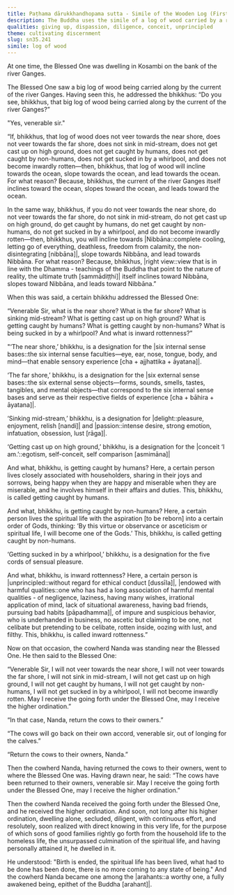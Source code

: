 ```yaml
---
title: Paṭhama dārukkhandhopama sutta - Simile of the Wooden Log (First)
description: The Buddha uses the simile of a log of wood carried by a river to explain the eight obstacles to reaching Nibbāna.
qualities: giving up, dispassion, diligence, conceit, unprincipled
theme: cultivating discernment
slug: sn35.241
simile: log of wood
---
```


At one time, the Blessed One was dwelling in Kosambi on the bank of the river Ganges.

The Blessed One saw a big log of wood being carried along by the current of the river Ganges. Having seen this, he addressed the bhikkhus: “Do you see, bhikkhus, that big log of wood being carried along by the current of the river Ganges?”

"Yes, venerable sir."

“If, bhikkhus, that log of wood does not veer towards the near shore, does not veer towards the far shore, does not sink in mid-stream, does not get cast up on high ground, does not get caught by humans, does not get caught by non-humans, does not get sucked in by a whirlpool, and does not become inwardly rotten—then, bhikkhus, that log of wood will incline towards the ocean, slope towards the ocean, and lead towards the ocean. For what reason? Because, bhikkhus, the current of the river Ganges itself inclines toward the ocean, slopes toward the ocean, and leads toward the ocean.

In the same way, bhikkhus, if you do not veer towards the near shore, do not veer towards the far shore, do not sink in mid-stream, do not get cast up on high ground, do get caught by humans, do net get caught by non-humans, do not get sucked in by a whirlpool, and do not become inwardly rotten—then, bhikkhus, you will incline towards |Nibbāna::complete cooling, letting go of everything, deathless, freedom from calamity, the non-disintegrating [nibbāna]|, slope towards Nibbāna, and lead towards Nibbāna. For what reason? Because, bhikkhus, |right view::view that is in line with the Dhamma - teachings of the Buddha that point to the nature of reality, the ultimate truth [sammādiṭṭhi]| itself inclines toward Nibbāna, slopes toward Nibbāna, and leads toward Nibbāna.”

When this was said, a certain bhikkhu addressed the Blessed One:

“Venerable Sir, what is the near shore? What is the far shore? What is sinking mid-stream? What is getting cast up on high ground? What is getting caught by humans? What is getting caught by non-humans? What is being sucked in by a whirlpool? And what is inward rottenness?”

"‘The near shore,’ bhikkhu, is a designation for the |six internal sense bases::the six internal sense faculties—eye, ear, nose, tongue, body, and mind—that enable sensory experience [cha + ajjhattika + āyatana]|.

‘The far shore,’ bhikkhu, is a designation for the |six external sense bases::the six external sense objects—forms, sounds, smells, tastes, tangibles, and mental objects—that correspond to the six internal sense bases and serve as their respective fields of experience [cha + bāhira + āyatana]|.

‘Sinking mid-stream,’ bhikkhu, is a designation for |delight::pleasure, enjoyment, relish [nandi]| and |passion::intense desire, strong emotion, infatuation, obsession, lust [rāga]|.

‘Getting cast up on high ground,’ bhikkhu, is a designation for the |conceit ‘I am.’::egotism, self-conceit, self comparison [asmimāna]|

And what, bhikkhu, is getting caught by humans? Here, a certain person lives closely associated with householders, sharing in their joys and sorrows, being happy when they are happy and miserable when they are miserable, and he involves himself in their affairs and duties. This, bhikkhu, is called getting caught by humans.

And what, bhikkhu, is getting caught by non-humans? Here, a certain person lives the spiritual life with the aspiration [to be reborn] into a certain order of Gods, thinking: ‘By this virtue or observance or asceticism or spiritual life, I will become one of the Gods.’ This, bhikkhu, is called getting caught by non-humans.

‘Getting sucked in by a whirlpool,’ bhikkhu, is a designation for the five cords of sensual pleasure.

And what, bhikkhu, is inward rottenness? Here, a certain person is |unprincipled::without regard for ethical conduct [dussīla]|, |endowed with harmful qualities::one who has had a long association of harmful mental qualities - of negligence, laziness, having many wishes, irrational application of mind, lack of situational awareness, having bad friends, pursuing bad habits [pāpadhamma]|, of impure and suspicious behavior, who is underhanded in business, no ascetic but claiming to be one, not celibate but pretending to be celibate, rotten inside, oozing with lust, and filthy. This, bhikkhu, is called inward rottenness.”

Now on that occasion, the cowherd Nanda was standing near the Blessed One. He then said to the Blessed One:

“Venerable Sir, I will not veer towards the near shore, I will not veer towards the far shore, I will not sink in mid-stream, I will not get cast up on high ground, I will not get caught by humans, I will not get caught by non-humans, I will not get sucked in by a whirlpool, I will not become inwardly rotten. May I receive the going forth under the Blessed One, may I receive the higher ordination.”

“In that case, Nanda, return the cows to their owners.”

“The cows will go back on their own accord, venerable sir, out of longing for the calves.”

“Return the cows to their owners, Nanda.”

Then the cowherd Nanda, having returned the cows to their owners, went to where the Blessed One was. Having drawn near, he said: “The cows have been returned to their owners, venerable sir. May I receive the going forth under the Blessed One, may I receive the higher ordination.”

Then the cowherd Nanda received the going forth under the Blessed One, and he received the higher ordination. And soon, not long after his higher ordination, dwelling alone,  secluded, diligent, with continuous effort, and resolutely, soon realized with direct knowing in this very life, for the purpose of which sons of good families rightly go forth from the household life to the homeless life, the unsurpassed culmination of the spiritual life, and having personally attained it, he dwelled in it.

He understood: "Birth is ended, the spiritual life has been lived, what had to be done has been done, there is no more coming to any state of being." And the cowherd Nanda became one among the |arahants::a worthy one, a fully awakened being, epithet of the Buddha [arahant]|.